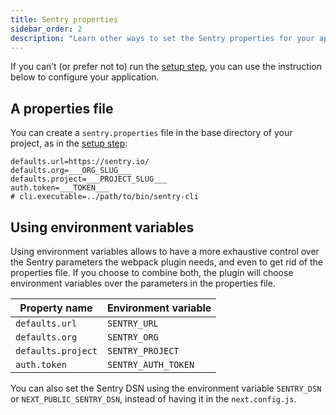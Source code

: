 ```yaml
---
title: Sentry properties
sidebar_order: 2
description: "Learn other ways to set the Sentry properties for your application."
---
```


If you can’t (or prefer not to) run the [setup step](/platforms/javascript/nextjs/#setup), you can use the instruction below to configure your application.

## A properties file

You can create a `sentry.properties` file in the base directory of your project, as in the [setup step](/platforms/javascript/nextjs/#setup):

```properties {filename:sentry.properties}
defaults.url=https://sentry.io/
defaults.org=___ORG_SLUG___
defaults.project=___PROJECT_SLUG___
auth.token=___TOKEN___
# cli.executable=../path/to/bin/sentry-cli
```

## Using environment variables

Using environment variables allows to have a more exhaustive control over the Sentry parameters the webpack plugin needs, and even to get rid of the properties file.
If you choose to combine both, the plugin will choose environment variables over the parameters in the properties file.

| Property name      | Environment variable |
| ------------------ | -------------------- |
| `defaults.url`     | `SENTRY_URL`         |
| `defaults.org`     | `SENTRY_ORG`         |
| `defaults.project` | `SENTRY_PROJECT`     |
| `auth.token`       | `SENTRY_AUTH_TOKEN`  |

You can also set the Sentry DSN using the environment variable `SENTRY_DSN` or `NEXT_PUBLIC_SENTRY_DSN`, instead of having it in the `next.config.js`.
